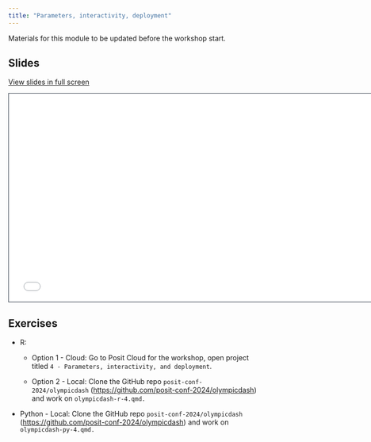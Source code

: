 ```yaml
---
title: "Parameters, interactivity, deployment"
---
```


::: callout-note
Materials for this module to be updated before the workshop start.
:::

## Slides

[View slides in full screen](4-parameters-interactivity-deployment.html)

```{=html}
<iframe class="slide-deck" src="4-parameters-interactivity-deployment.html" height="420" width="747" style="border: 1px solid #2e3846;"></iframe>
```
## Exercises

-   R:

    -   Option 1 - Cloud: Go to Posit Cloud for the workshop, open project titled `4 - Parameters, interactivity, and deployment`.

    -   Option 2 - Local: Clone the GitHub repo `posit-conf-2024/olympicdash` (<https://github.com/posit-conf-2024/olympicdash>) and work on `olympicdash-r-4.qmd.`

-   Python - Local: Clone the GitHub repo `posit-conf-2024/olympicdash` (<https://github.com/posit-conf-2024/olympicdash>) and work on `olympicdash-py-4.qmd.`

